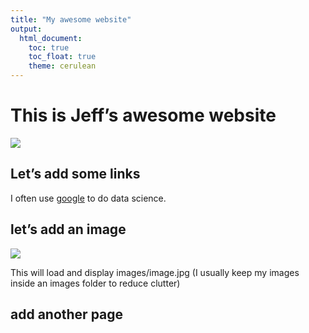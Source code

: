 ```yaml
---
title: "My awesome website"
output: 
  html_document:
    toc: true
    toc_float: true
    theme: cerulean
---
```


# This is Jeff's awesome website

![](https://media.giphy.com/media/drXGoW1iudhKw/giphy.gif)

## Let's add some links

I often use [google](http://www.google.com/) to do data science.

## let's add an image

![](images/image.jpg)

This will load and display images/image.jpg (I usually keep my images inside an images folder to reduce clutter)

## add another page


